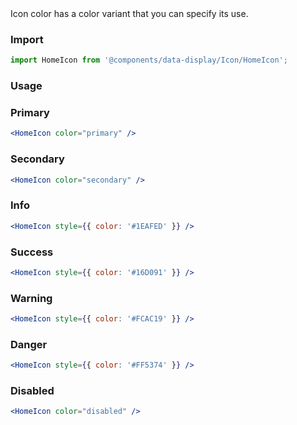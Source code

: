 
<Title>Color</Title>
<Subtitle>
  Icon color has a color variant that you can specify its use.
</Subtitle>

### Import

```jsx
import HomeIcon from '@components/data-display/Icon/HomeIcon';
```

### Usage

### Primary

<IconPrimary />

```jsx
<HomeIcon color="primary" /> 
```

### Secondary

<IconSecondary />

```jsx
<HomeIcon color="secondary" /> 
```

### Info

<IconInfo />

```jsx
<HomeIcon style={{ color: '#1EAFED' }} /> 
```

### Success

<IconSuccess />

```jsx
<HomeIcon style={{ color: '#16D091' }} />
```

### Warning

<IconWarning />

```jsx
<HomeIcon style={{ color: '#FCAC19' }} /> 
```

### Danger

<IconDanger />

```jsx
<HomeIcon style={{ color: '#FF5374' }} /> 
```

### Disabled

<IconDisabled />

```jsx
<HomeIcon color="disabled" /> 
```